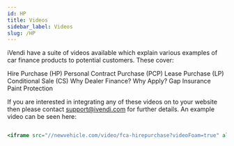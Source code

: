 ```yaml
---
id: HP
title: Videos
sidebar_label: Videos
slug: /HP
---
```


iVendi have a suite of videos available which explain various examples of car finance products to potential customers. These cover:

Hire Purchase (HP)
Personal Contract Purchase (PCP)
Lease Purchase (LP)
Conditional Sale (CS)
Why Dealer Finance?
Why Apply?
Gap Insurance
Paint Protection

If you are interested in integrating any of these videos on to your website then please contact support@ivendi.com for further details. An example video can be seen here:

```jsx live

<iframe src="//newvehicle.com/video/fca-hirepurchase?videoFoam=true" allowtransparency="true" frameborder="0" scrolling="no" class="wistia_embed" name="wistia_embed" allowfullscreen mozallowfullscreen webkitallowfullscreen oallowfullscreen msallowfullscreen width="270" height="152"></iframe>

```